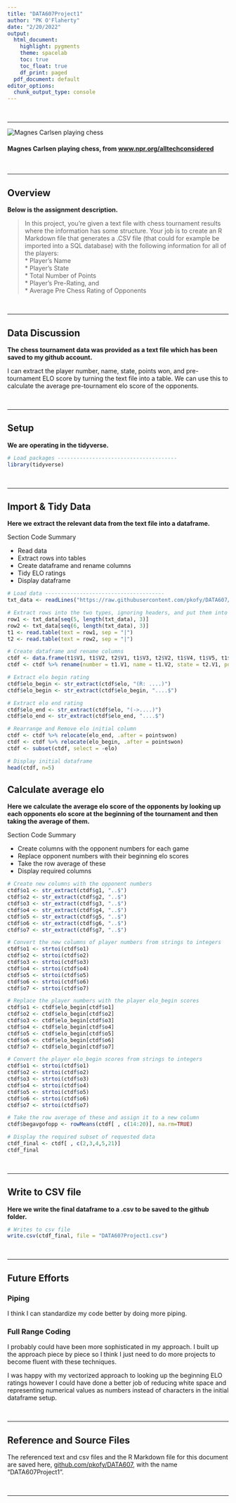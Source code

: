 ```yaml
---
title: "DATA607Project1"
author: "PK O'Flaherty"
date: "2/20/2022"
output:
  html_document:
    highlight: pygments
    theme: spacelab
    toc: true
    toc_float: true
    df_print: paged
  pdf_document: default
editor_options: 
  chunk_output_type: console
---
```


<!--
Rubric notes:
1) Each text block should minimally include one header and additional non-header text
2) may include additional information, such as exploratory data analysis graphics
3) Please deliver links to your R Markdown file (in GitHub and rpubs.com)
-->

<br>

* * *

<img src="https://media.npr.org/assets/img/2016/10/24/gettyimages-492378344-2a5d8b2206e74c67d7b1b94c3576ace7cd32bb65-s800-c85.webp" alt="Magnes Carlsen playing chess" style="max-height: 600px; max-width: 600px;">

#### Magnes Carlsen playing chess, from [www.npr.org/alltechconsidered](https://www.npr.org/sections/alltechconsidered/2016/10/24/499162905/20-years-later-humans-still-no-match-for-computers-on-the-chessboard)

<br>

* * *

## Overview

**Below is the assignment description.**

> In this project, you’re given a text file with chess tournament results where the information has some structure. Your job is to create an R Markdown file that generates a .CSV file (that could for example be imported into a SQL database) with the following information for all of the players:  
* Player’s Name  
* Player’s State  
* Total Number of Points  
* Player’s Pre-Rating, and  
* Average Pre Chess Rating of Opponents

<br>

* * *

## Data Discussion

**The chess tournament data was provided as a text file which has been saved to my github account.**

I can extract the player number, name, state, points won, and pre-tournament ELO score by turning the text file into a table.  We can use this to calculate the average pre-tournament elo score of the opponents.

<br>

* * *

## Setup

**We are operating in the tidyverse.**

```r
# Load packages --------------------------------------
library(tidyverse)
```

<br>

* * *

## Import & Tidy Data

**Here we extract the relevant data from the text file into a dataframe.**

Section Code Summary  

+ Read data
+ Extract rows into tables
+ Create dataframe and rename columns
+ Tidy ELO ratings
+ Display dataframe

```r
# Load data --------------------------------------
txt_data <- readLines("https://raw.githubusercontent.com/pkofy/DATA607/main/DATA607Project1.txt")
```

```r
# Extract rows into the two types, ignoring headers, and put them into tables
row1 <- txt_data[seq(5, length(txt_data), 3)]
row2 <- txt_data[seq(6, length(txt_data), 3)]
t1 <- read.table(text = row1, sep = "|")
t2 <- read.table(text = row2, sep = "|")
```

```r
# Create dataframe and rename columns
ctdf <- data.frame(t1$V1, t1$V2, t2$V1, t1$V3, t2$V2, t1$V4, t1$V5, t1$V6, t1$V7, t1$V8, t1$V9, t1$V10)
ctdf <- ctdf %>% rename(number = t1.V1, name = t1.V2, state = t2.V1, pointswon = t1.V3, elo = t2.V2, g1 = t1.V4, g2 = t1.V5, g3 = t1.V6, g4 = t1.V7, g5 = t1.V8, g6 = t1.V9, g7 = t1.V10)
```

```r
# Extract elo begin rating
ctdf$elo_begin <- str_extract(ctdf$elo, "(R: ....)")
ctdf$elo_begin <- str_extract(ctdf$elo_begin, "....$")

# Extract elo end rating
ctdf$elo_end <- str_extract(ctdf$elo, "(->....)")
ctdf$elo_end <- str_extract(ctdf$elo_end, "....$")

# Rearrange and Remove elo initial column
ctdf <- ctdf %>% relocate(elo_end, .after = pointswon)
ctdf <- ctdf %>% relocate(elo_begin, .after = pointswon)
ctdf <- subset(ctdf, select = -elo)
```

```r
# Display initial dataframe
head(ctdf, n=5)
```

## Calculate average elo

**Here we calculate the average elo score of the opponents by looking up each opponents elo score at the beginning of the tournament and then taking the average of them.**

Section Code Summary  

+ Create columns with the opponent numbers for each game
+ Replace opponent numbers with their beginning elo scores
+ Take the row average of these
+ Display required columns

```r
# Create new columns with the opponent numbers
ctdf$o1 <- str_extract(ctdf$g1, "..$")
ctdf$o2 <- str_extract(ctdf$g2, "..$")
ctdf$o3 <- str_extract(ctdf$g3, "..$")
ctdf$o4 <- str_extract(ctdf$g4, "..$")
ctdf$o5 <- str_extract(ctdf$g5, "..$")
ctdf$o6 <- str_extract(ctdf$g6, "..$")
ctdf$o7 <- str_extract(ctdf$g7, "..$")

# Convert the new columns of player numbers from strings to integers
ctdf$o1 <- strtoi(ctdf$o1)
ctdf$o2 <- strtoi(ctdf$o2)
ctdf$o3 <- strtoi(ctdf$o3)
ctdf$o4 <- strtoi(ctdf$o4)
ctdf$o5 <- strtoi(ctdf$o5)
ctdf$o6 <- strtoi(ctdf$o6)
ctdf$o7 <- strtoi(ctdf$o7)
```

```r
# Replace the player numbers with the player elo_begin scores
ctdf$o1 <- ctdf$elo_begin[ctdf$o1]
ctdf$o2 <- ctdf$elo_begin[ctdf$o2]
ctdf$o3 <- ctdf$elo_begin[ctdf$o3]
ctdf$o4 <- ctdf$elo_begin[ctdf$o4]
ctdf$o5 <- ctdf$elo_begin[ctdf$o5]
ctdf$o6 <- ctdf$elo_begin[ctdf$o6]
ctdf$o7 <- ctdf$elo_begin[ctdf$o7]

# Convert the player elo_begin scores from strings to integers
ctdf$o1 <- strtoi(ctdf$o1)
ctdf$o2 <- strtoi(ctdf$o2)
ctdf$o3 <- strtoi(ctdf$o3)
ctdf$o4 <- strtoi(ctdf$o4)
ctdf$o5 <- strtoi(ctdf$o5)
ctdf$o6 <- strtoi(ctdf$o6)
ctdf$o7 <- strtoi(ctdf$o7)
```

```r
# Take the row average of these and assign it to a new column
ctdf$begavgofopp <- rowMeans(ctdf[ , c(14:20)], na.rm=TRUE)
```

```r
# Display the required subset of requested data
ctdf_final <- ctdf[ , c(2,3,4,5,21)]
ctdf_final
```

<br>

* * *

## Write to CSV file

**Here we write the final dataframe to a .csv to be saved to the github folder.**

```r
# Writes to csv file
write.csv(ctdf_final, file = "DATA607Project1.csv")
```

<br>

* * *

## Future Efforts

### Piping

I think I can standardize my code better by doing more piping.

### Full Range Coding

I probably could have been more sophisticated in my approach. I built up the approach piece by piece so I think I just need to do more projects to become fluent with these techniques.

I was happy with my vectorized approach to looking up the beginning ELO ratings however I could have done a better job of reducing white space and representing numerical values as numbers instead of characters in the initial dataframe setup.

<br>

* * *

## Reference and Source Files

The referenced text and csv files and the R Markdown file for this document are saved here, [github.com/pkofy/DATA607](https://github.com/pkofy/DATA607), with the name "DATA607Project1".

<br>

* * *

<!--
Sententiae Antiquae
Хорошо узнаешь людей, играя в шахматы и путешествуя.
One gets to know people well when playing at chess and on journeys.
-->



